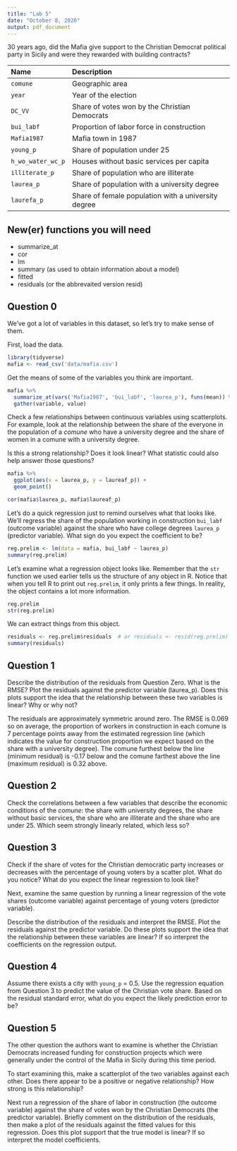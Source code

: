 ```yaml
---
title: "Lab 5"
date: "October 8, 2020"
output: pdf_document
---
```


30 years ago, did the Mafia give support to the Christian Democrat political party in Sicily and were they rewarded
with building contracts?

 Name                             Description
 -------------------------------- ----------------------------------------------------------
  `comune`                          Geographic area
  `year`                            Year of the election
  `DC_VV`                           Share of votes won by the Christian Democrats
  `bui_labf`                        Proportion of labor force in construction
  `Mafia1987`                       Mafia town in 1987
  `young_p`                         Share of population under 25
  `h_wo_water_wc_p`                 Houses without basic services per capita
  `illiterate_p`                    Share of population who are illiterate
  `laurea_p`                        Share of population with a university degree
  `laurefa_p`                       Share of female population with a university degree

## New(er) functions you will need
* summarize_at
* cor
* lm
* summary (as used to obtain information about a model)
* fitted
* residuals (or the abbrevaited version resid)

## Question 0

We've got a lot of variables in this dataset, so let's try to make sense of them. 

First, load the data.

```r
library(tidyverse)
mafia <- read_csv('data/mafia.csv')
```

Get the means of some of the variables you think are important.

```r
mafia %>%
  summarize_at(vars('Mafia1987', 'bui_labf', 'laurea_p'), funs(mean)) %>%
  gather(variable, value)
```

Check a few relationships between continuous variables using scatterplots. For example, look at the relationship between the share of the everyone in the population of a *comune* who have a university degree and the share of women in a comune with a university degree. 

Is this a strong relationship? Does it look linear? What statistic could also help answer those questions?
```r
mafia %>%
  ggplot(aes(x = laurea_p, y = laureaf_p)) +
  geom_point()

cor(mafia$laurea_p, mafia$laureaf_p)
```

Let's do a quick regression just to remind ourselves what that looks like. We'll regress the share of the population working in construction `bui_labf` (outcome variable) against the share who have college degrees `laurea_p` (predictor variable). What sign do you expect the coefficient to be?


```r
reg.prelim <- lm(data = mafia, bui_labf ~ laurea_p)
summary(reg.prelim)
```
Let's examine what a regression object looks like. Remember that the `str` function we used earlier tells us the structure of any object in R. Notice that when you tell R to print out `reg.prelim`, it only prints a few things. In reality, the object contains a lot more information.

```r
reg.prelim
str(reg.prelim)
```

We can extract things from this object.

```r
residuals <- reg.prelim$residuals  # or residuals <- resid(reg.prelim)
summary(residuals)
```

## Question 1

Describe the distribution of the residuals from Question Zero. What is the RMSE? Plot the residuals against the predictor variable (laurea_p). Does this plots support the idea that the relationship between these two variables is linear? Why or why not?

The residuals are approximately symmetric around zero. The RMSE is 0.069 so on average, the proportion of workers in construction in each comune is 7 percentage points away from the estimated regression line (which indicates the value for construction proportion we expect based on the share with a university degree). The comune furthest below the line (minimum residual) is -0.17 below and the comune farthest above the line (maximum residual) is 0.32 above.

## Question 2

Check the correlations between a few variables that describe the economic conditions of the *comune*: the share with university degrees, the share without basic services, the share who are illiterate and the share who are under 25. Which seem strongly linearly related, which less so? 

## Question 3

Check if the share of votes for the Christian democratic party increases or decreases with the percentage of young voters by a scatter plot. What do you notice? What do you expect the linear regression to look like?

Next, examine the same question by running a linear regression of the vote shares (outcome variable) against percentage of young voters (predictor variable). 

Describe the distribution of the residuals and interpret the RMSE. Plot the residuals against the predictor variable. Do these plots support the idea that the relationship between these variables are linear? If so interpret the coefficients on the regression output.

## Question 4

Assume there exists a city with `young_p` = 0.5. Use the regression equation from Question 3 to predict the value of the Christian vote share. Based on the residual standard error, what do you expect the likely prediction error to be?

## Question 5
The other question the authors want to examine is whether the Christian Democrats increased funding for construction projects which were generally under the control of the Mafia in Sicily during this time period. 

To start examining this, make a scatterplot of the two variables against each other. Does there appear to be a positive or negative relationship? How strong is this relationship?

Next run a regression of the share of labor in construction (the outcome variable) against the share of votes won by the Christian Democrats (the predictor variable). Briefly comment on the distribution of the residuals, then make a plot of the residuals against the fitted values for this regression. Does this plot support that the true model is linear? If so interpret the model coefficients.
